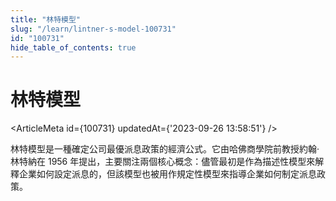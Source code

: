 ```yaml
---
title: "林特模型"
slug: "/learn/lintner-s-model-100731"
id: "100731"
hide_table_of_contents: true
---
```



# 林特模型

<ArticleMeta id={100731} updatedAt={'2023-09-26 13:58:51'} />
<div className='border-solid border-b border-t-0 my-4 border-[var(--ifm-color-gray-300)]' />

林特模型是一種確定公司最優派息政策的經濟公式。它由哈佛商學院前教授約翰·林特納在 1956 年提出，主要關注兩個核心概念：儘管最初是作為描述性模型來解釋企業如何設定派息的，但該模型也被用作規定性模型來指導企業如何制定派息政策。
